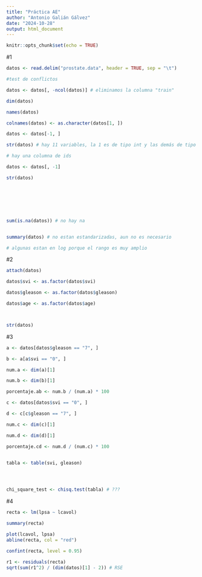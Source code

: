 ```yaml
---
title: "Práctica AE"
author: "Antonio Galián Gálvez"
date: "2024-10-28"
output: html_document
---
```


```r
knitr::opts_chunk$set(echo = TRUE)
```

#1
```r
datos <- read.delim("prostate.data", header = TRUE, sep = "\t")

#test de conflictos

datos <- datos[, -ncol(datos)] # eliminamos la columna "train"

dim(datos)

names(datos)

colnames(datos) <- as.character(datos[1, ])

datos <- datos[-1, ]

str(datos) # hay 11 variables, la 1 es de tipo int y las demás de tipo 'chr'

# hay una columna de ids

datos <- datos[, -1]

str(datos)







sum(is.na(datos)) # no hay na


summary(datos) # no estan estandarizadas, aun no es necesario

# algunas estan en log porque el rango es muy amplio
```

#2

```r

attach(datos)

datos$svi <- as.factor(datos$svi)

datos$gleason <- as.factor(datos$gleason)

datos$age <- as.factor(datos$age)



str(datos)
```
#3
```r
a <- datos[datos$gleason == "7", ]

b <- a[a$svi == "0", ]

num.a <- dim(a)[1]

num.b <- dim(b)[1]

porcentaje.ab <- num.b / (num.a) * 100

c <- datos[datos$svi == "0", ]

d <- c[c$gleason == "7", ]

num.c <- dim(c)[1]

num.d <- dim(d)[1]

porcentaje.cd <- num.d / (num.c) * 100


tabla <- table(svi, gleason)




chi_square_test <- chisq.test(tabla) # ???
```

#4

```r
recta <- lm(lpsa ~ lcavol)

summary(recta)

plot(lcavol, lpsa)
abline(recta, col = "red")

confint(recta, level = 0.95)

r1 <- residuals(recta)
sqrt(sum(r1^2) / (dim(datos)[1] - 2)) # RSE
```


